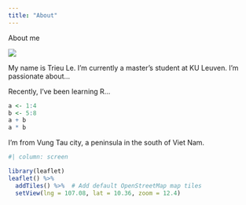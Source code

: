 ```yaml
---
title: "About"
---
```


About me

::: column-margin
![](images/profile.jpg)
:::

My name is Trieu Le.
I'm currently a master's student at KU Leuven.
I'm passionate about...

Recently, I've been learning R...

```r
a <- 1:4
b <- 5:8
a + b
a * b
```

I'm from Vung Tau city, a peninsula in the south of Viet Nam.

```r
#| column: screen

library(leaflet)
leaflet() %>%
  addTiles() %>%  # Add default OpenStreetMap map tiles
  setView(lng = 107.08, lat = 10.36, zoom = 12.4) 
```
